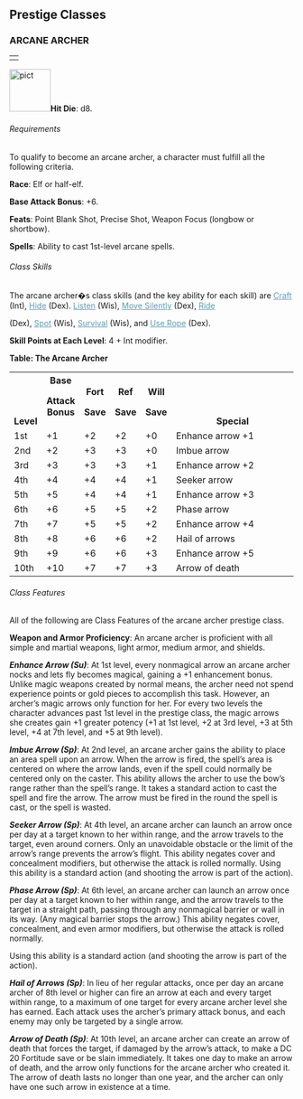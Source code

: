 
<a id="prestige-classes"></a>
<h2>
Prestige Classes
</h2><a id="arcane-archer"></a>

<h3>
ARCANE ARCHER
</h3>
<table border="0" cellpadding="0" cellspacing="0" style="width: 100%">
<tbody>
<tr>
<td></td>
</tr>
</tbody>
</table>
<p class="initial">
<a href="http://www.wizards.com/dnd/images/dmg35_gallery/DMG35_PG176_WEB.jpg">
<img class="art-wide" src="pict.jpg" title="" alt="pict" style="
border: 0px solid ; width: 73px; height: 75px;" /></a><b>Hit
Die</b>: d8.
</p><a id="arcane-archer-requirements"></a>
<h6>
Requirements
</h6>
<p class="initial">

To qualify to become an arcane archer, a character must fulfill
all the following criteria.
</p>
<p>
<b>Race</b>: Elf or half-elf.
</p>
<p>
<b>Base Attack Bonus</b>: +6.
</p>
<p>

<b>Feats</b>: Point Blank Shot, Precise Shot, Weapon Focus
(longbow or shortbow).
</p>
<p>
<b>Spells</b>: Ability to cast 1st-level arcane spells.
</p>
<h6>
Class Skills
</h6>
<p class="initial">

The arcane archer�s class skills (and the key ability for each
skill) are <a style="color: rgb(87, 158, 182);"
href="skillsAll.html#craft">Craft</a> (Int), <a style="
color: rgb(87, 158, 182);" href="skillsAll.html#hide">Hide</a>
(Dex). <a style="color: rgb(87, 158, 182);"
href="skillsAll.html#listen">Listen</a> (Wis), <a style="
color: rgb(87, 158, 182);"
href="skillsAll.html#move-silently">Move Silently</a> (Dex), <a style="
color: rgb(87, 158, 182);" href="skillsAll.html#ride">Ride</a>

(Dex), <a style="color: rgb(87, 158, 182);"
href="skillsAll.html#spot">Spot</a> (Wis), <a style="
color: rgb(87, 158, 182);"
href="skillsAll.html#survival">Survival</a> (Wis), and <a style="
color: rgb(87, 158, 182);" href="skillsAll.html#use-rope">Use
Rope</a> (Dex).
</p>
<p>
<b>Skill Points at Each Level</b>: 4 + Int modifier.
</p>

<p>
<b><a id="table-the-arcane-archer"></a>Table: The Arcane
Archer</b>
</p>
<table border="0" cellpadding="1" cellspacing="0" style="width: 100%">
<tbody>
<tr valign="bottom">
<th style="width: 8%">
Level
</th>

<th style="width: 13%">
Base

Attack Bonus
</th>
<th style="width: 8%">
Fort

Save
</th>
<th style="width: 8%">

Ref

Save
</th>
<th style="width: 8%">
Will

Save
</th>
<th>
Special
</th>

</tr>
<tr class="odd-row">
<td>
1st
</td>
<td>
+1
</td>
<td>
+2
</td>

<td>
+2
</td>
<td>
+0
</td>
<td>
Enhance arrow +1
</td>
</tr>

<tr>
<td>
2nd
</td>
<td>
+2
</td>
<td>
+3
</td>

<td>
+3
</td>
<td>
+0
</td>
<td>
Imbue arrow
</td>
</tr>

<tr class="odd-row">
<td>
3rd
</td>
<td>
+3
</td>
<td>
+3
</td>

<td>
+3
</td>
<td>
+1
</td>
<td>
Enhance arrow +2
</td>
</tr>

<tr>
<td>
4th
</td>
<td>
+4
</td>
<td>
+4
</td>

<td>
+4
</td>
<td>
+1
</td>
<td>
Seeker arrow
</td>
</tr>

<tr class="odd-row">
<td>
5th
</td>
<td>
+5
</td>
<td>
+4
</td>

<td>
+4
</td>
<td>
+1
</td>
<td>
Enhance arrow +3
</td>
</tr>

<tr>
<td>
6th
</td>
<td>
+6
</td>
<td>
+5
</td>

<td>
+5
</td>
<td>
+2
</td>
<td>
Phase arrow
</td>
</tr>

<tr class="odd-row">
<td>
7th
</td>
<td>
+7
</td>
<td>
+5
</td>

<td>
+5
</td>
<td>
+2
</td>
<td>
Enhance arrow +4
</td>
</tr>

<tr>
<td>
8th
</td>
<td>
+8
</td>
<td>
+6
</td>

<td>
+6
</td>
<td>
+2
</td>
<td>
Hail of arrows
</td>
</tr>

<tr class="odd-row">
<td>
9th
</td>
<td>
+9
</td>
<td>
+6
</td>

<td>
+6
</td>
<td>
+3
</td>
<td>
Enhance arrow +5
</td>
</tr>

<tr>
<td class="last-row">
10th
</td>
<td class="last-row">
+10
</td>
<td class="last-row">
+7
</td>

<td class="last-row">
+7
</td>
<td class="last-row">
+3
</td>
<td class="last-row">
Arrow of death
</td>
</tr>

</tbody>
</table>

<a id="arcane-archer-class-features"></a>
<h6>
Class Features
</h6>
<p class="initial">
All of the following are Class Features of the arcane archer
prestige class.
</p>
<p>

<b>Weapon and Armor Proficiency</b>: An arcane archer is
proficient with all simple and martial weapons, light armor,
medium armor, and shields.
</p><a id="arcane-archer-enhance-arrow"></a>
<p>
<b><i>Enhance Arrow (Su)</i></b>: At 1st level, every nonmagical
arrow an arcane archer nocks and lets fly becomes magical, gaining
a +1 enhancement bonus. Unlike magic weapons created by normal
means, the archer need not spend experience points or gold pieces
to accomplish this task. However, an archer&#8217;s magic arrows only
function for her. For every two levels the character advances past
1st level in the prestige class, the magic arrows she creates gain
+1 greater potency (+1 at 1st level, +2 at 3rd level, +3 at 5th
level, +4 at 7th level, and +5 at 9th level).
</p><a id="arcane-archer-imbue-arrow"></a>
<p>
<b><i>Imbue Arrow (Sp)</i></b>: At 2nd level, an arcane archer
gains the ability to place an area spell upon an arrow. When the
arrow is fired, the spell&#8217;s area is centered on where the arrow
lands, even if the spell could normally be centered only on the
caster. This ability allows the archer to use the bow&#8217;s range
rather than the spell&#8217;s range. It takes a standard action to cast
the spell and fire the arrow. The arrow must be fired in the round
the spell is cast, or the spell is wasted.
</p><a id="arcane-archer-seeker-arrow"></a>
<p>

<b><i>Seeker Arrow (Sp)</i></b>: At 4th level, an arcane archer
can launch an arrow once per day at a target known to her within
range, and the arrow travels to the target, even around corners.
Only an unavoidable obstacle or the limit of the arrow&#8217;s range
prevents the arrow&#8217;s flight. This ability negates cover and
concealment modifiers, but otherwise the attack is rolled
normally. Using this ability is a standard action (and shooting
the arrow is part of the action).
</p><a id="arcane-archer-phase-arrow"></a>
<p>
<b><i>Phase Arrow (Sp)</i></b>: At 6th level, an arcane archer can
launch an arrow once per day at a target known to her within
range, and the arrow travels to the target in a straight path,
passing through any nonmagical barrier or wall in its way. (Any
magical barrier stops the arrow.) This ability negates cover,
concealment, and even armor modifiers, but otherwise the attack is
rolled normally.
</p>
<p>
Using this ability is a standard action (and shooting the arrow is
part of the action).
</p><a id="arcane-archer-hail-of-arrows"></a>
<p>

<b><i>Hail of Arrows (Sp)</i></b>: In lieu of her regular attacks,
once per day an arcane archer of 8th level or higher can fire an
arrow at each and every target within range, to a maximum of one
target for every arcane archer level she has earned. Each attack
uses the archer&#8217;s primary attack bonus, and each enemy may only be
targeted by a single arrow.
</p><a id="arcane-archer-arrow-of-death"></a>
<p>
<b><i>Arrow of Death (Sp)</i></b>: At 10th level, an arcane archer
can create an arrow of death that forces the target, if damaged by
the arrow&#8217;s attack, to make a DC 20 Fortitude save or be slain
immediately. It takes one day to make an arrow of death, and the
arrow only functions for the arcane archer who created it. The
arrow of death lasts no longer than one year, and the archer can
only have one such arrow in existence at a time.
</p>


